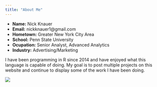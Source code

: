 ```yaml
---
title: "About Me"
---
```


- __Name:__ Nick Knauer
- __Email:__ nickknauer1@gmail.com
- __Hometown:__ Greater New York City Area
- __School:__ Penn State University
- __Ocupation:__ Senior Analyst, Advanced Analytics
- __Industry:__ Advertising/Marketing

I have been programming in R since 2014 and have enjoyed what this language is capable of doing. My goal is to post multiple projects on this website and continue to display some of the work I have been doing. 

![](picture.jpg)